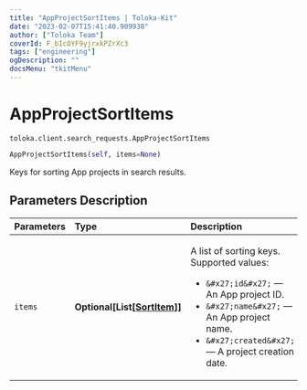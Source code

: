 ```yaml
---
title: "AppProjectSortItems | Toloka-Kit"
date: "2023-02-07T15:41:40.909938"
author: ["Toloka Team"]
coverId: F_bIcOYF9yjrxkPZrXc3
tags: ["engineering"]
ogDescription: ""
docsMenu: "tkitMenu"
---
```


# AppProjectSortItems
`toloka.client.search_requests.AppProjectSortItems`

```python
AppProjectSortItems(self, items=None)
```

Keys for sorting App projects in search results.

## Parameters Description

| Parameters | Type | Description |
| :----------| :----| :-----------|
`items`|**Optional\[List\[[SortItem](/docs-new/toloka-kit/reference/toloka.client.search_requests.AppProjectSortItems.SortItem)\]\]**|<p>A list of sorting keys. Supported values:</p> <ul> <li>`&#x27;id&#x27;` — An App project ID.</li> <li>`&#x27;name&#x27;` — An App project name.</li> <li>`&#x27;created&#x27;` — A project creation date.</li> </ul>
